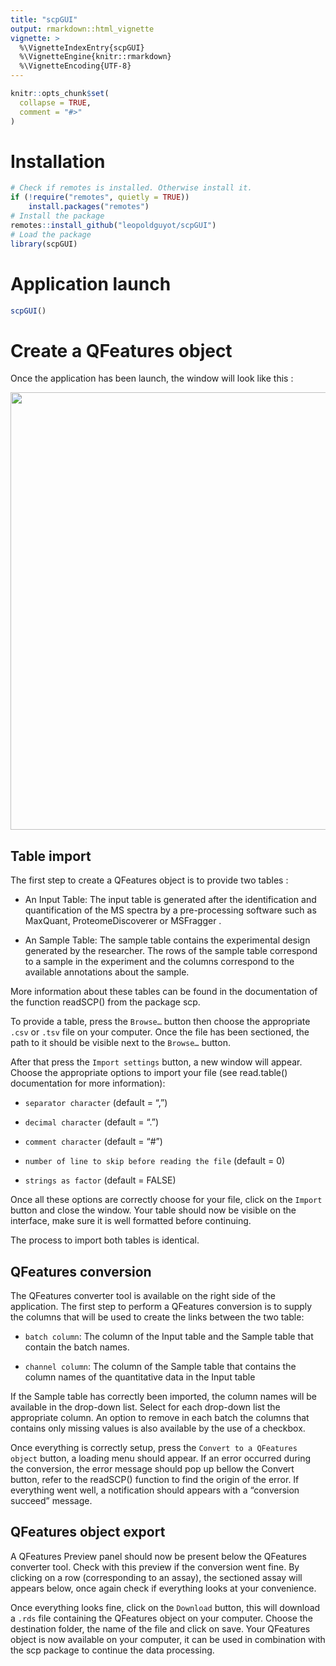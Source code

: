```yaml
---
title: "scpGUI"
output: rmarkdown::html_vignette
vignette: >
  %\VignetteIndexEntry{scpGUI}
  %\VignetteEngine{knitr::rmarkdown}
  %\VignetteEncoding{UTF-8}
---
```


```r
knitr::opts_chunk$set(
  collapse = TRUE,
  comment = "#>"
)
```

# Installation

```r
# Check if remotes is installed. Otherwise install it.
if (!require("remotes", quietly = TRUE))
    install.packages("remotes")
# Install the package
remotes::install_github("leopoldguyot/scpGUI")
# Load the package
library(scpGUI)
```

# Application launch

```r
scpGUI()
```

# Create a QFeatures object

Once the application has been launch, the window will look like this :

![](screenshots/Screenshot%20from%202023-09-24%2016-00-02.png){width="700"}

## Table import

The first step to create a QFeatures object is to provide two tables :

-   An Input Table: The input table is generated after the identification and quantification of the MS spectra by a pre-processing software such as MaxQuant, ProteomeDiscoverer or MSFragger .

-   An Sample Table: The sample table contains the experimental design generated by the researcher. The rows of the sample table correspond to a sample in the experiment and the columns correspond to the available annotations about the sample.

More information about these tables can be found in the documentation of the function readSCP() from the package scp.

To provide a table, press the `Browse…` button then choose the appropriate `.csv` or `.tsv` file on your computer. Once the file has been sectioned, the path to it should be visible next to the `Browse…` button.

After that press the `Import settings` button, a new window will appear. Choose the appropriate options to import your file (see read.table() documentation for more information):

-   `separator character` (default = ",")

-   `decimal character` (default = ".")

-   `comment character` (default = "\#")

-   `number of line to skip before reading the file` (default = 0)

-   `strings as factor` (default = FALSE)

Once all these options are correctly choose for your file, click on the `Import` button and close the window. Your table should now be visible on the interface, make sure it is well formatted before continuing.

The process to import both tables is identical.

## QFeatures conversion

The QFeatures converter tool is available on the right side of the application. The first step to perform a QFeatures conversion is to supply the columns that will be used to create the links between the two table:

-   `batch column`: The column of the Input table and the Sample table that contain the batch names.

-   `channel column`: The column of the Sample table that contains the column names of the quantitative data in the Input table

If the Sample table has correctly been imported, the column names will be available in the drop-down list. Select for each drop-down list the appropriate column. An option to remove in each batch the columns that contains only missing values is also available by the use of a checkbox.

Once everything is correctly setup, press the `Convert to a QFeatures object` button, a loading menu should appear. If an error occurred during the conversion, the error message should pop up bellow the Convert button, refer to the readSCP() function to find the origin of the error. If everything went well, a notification should appears with a "conversion succeed" message.

## QFeatures object export

A QFeatures Preview panel should now be present below the QFeatures converter tool. Check with this preview if the conversion went fine. By clicking on a row (corresponding to an assay), the sectioned assay will appears below, once again check if everything looks at your convenience.

Once everything looks fine, click on the `Download` button, this will download a `.rds` file containing the QFeatures object on your computer. Choose the destination folder, the name of the file and click on save. Your QFeatures object is now available on your computer, it can be used in combination with the scp package to continue the data processing.
